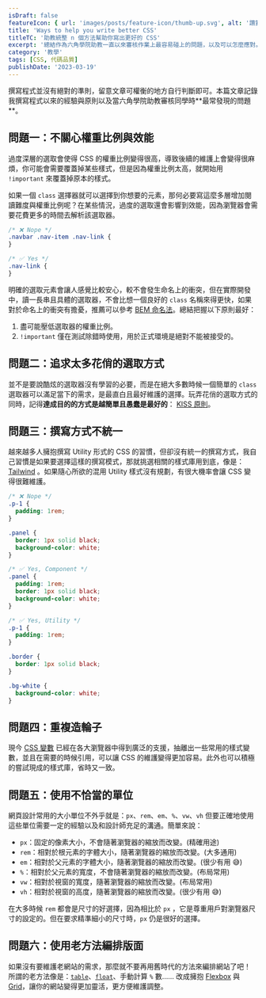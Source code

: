 ```yaml
---
isDraft: false
featureIcon: { url: 'images/posts/feature-icon/thumb-up.svg', alt: '讚賞符號' }
title: 'Ways to help you write better CSS'
titleTC: '助教統整 n 個方法幫助你寫出更好的 CSS'
excerpt: '總結作為六角學院助教一直以來審核作業上最容易碰上的問題，以及可以怎麼應對。了解整篇文章將可以迴避掉很多同學最常踩的坑！'
category: '教學'
tags: [CSS, 代碼品質]
publishDate: '2023-03-19'
---
```


<Info type="warning">
  撰寫程式並沒有絕對的準則，留意文章可權衡的地方自行判斷即可。本篇文章記錄我撰寫程式以來的經驗與原則以及當六角學院助教審核同學時**最常發現的問題**。
</Info>

## 問題一：不關心權重比例與效能

過度深層的選取會使得 CSS 的權重比例變得很高，導致後續的維護上會變得很麻煩，你可能會需要覆蓋掉某些樣式，但是因為權重比例太高，就開始用 `!important` 來覆蓋掉原本的樣式。

如果一個 `class` 選擇器就可以選擇到你想要的元素，那何必要寫這麼多層增加閱讀難度與權重比例呢？在某些情況，過度的選取還會影響到效能，因為瀏覽器會需要花費更多的時間去解析該選取器。

```css
/* ❌ Nope */
.navbar .nav-item .nav-link {
}

/* ✅ Yes */
.nav-link {
}
```

明確的選取元素會讓人感覺比較安心，較不會發生命名上的衝突，但在實際開發中，讀一長串且具體的選取器，不會比想一個良好的 `class` 名稱來得更快，如果對於命名上的衝突有擔憂，推薦可以參考 [BEM 命名法](/post/write-cleaner-css-with-bem)。總結把握以下原則最好：

1. 盡可能壓低選取器的權重比例。
2. `!important` 僅在測試除錯時使用，用於正式環境是絕對不能被接受的。

## 問題二：追求太多花俏的選取方式

並不是要說酷炫的選取器沒有學習的必要，而是在絕大多數時候一個簡單的 `class` 選取器可以滿足當下的需求，是最直白且最好維護的選擇。玩弄花俏的選取方式的同時，記得**達成目的的方式是越簡單且愚蠢是最好的**： [KISS 原則](https://en.wikipedia.org/wiki/KISS_principle)。

## 問題三：撰寫方式不統一

越來越多人擁抱撰寫 Utility 形式的 CSS 的習慣，但卻沒有統一的撰寫方式，我自己習慣是如果要選擇這樣的撰寫模式，那就挑選相關的樣式庫用到底，像是：[Tailwind](https://tailwindcss.com/) 。如果隨心所欲的混用 Utility 樣式沒有規劃，有很大機率會讓 CSS 變得很難維護。

```css
/* ❌ Nope */
.p-1 {
  padding: 1rem;
}

.panel {
  border: 1px solid black;
  background-color: white;
}

/* ✅ Yes, Component */
.panel {
  padding: 1rem;
  border: 1px solid black;
  background-color: white;
}

/* ✅ Yes, Utility */
.p-1 {
  padding: 1rem;
}

.border {
  border: 1px solid black;
}

.bg-white {
  background-color: white;
}
```

## 問題四：重複造輪子

現今 [CSS 變數](https://developer.mozilla.org/zh-CN/docs/Web/CSS/Using_CSS_custom_properties) 已經在各大瀏覽器中得到廣泛的支援，抽離出一些常用的樣式變數，並且在需要的時候引用，可以讓 CSS 的維護變得更加容易。此外也可以積極的嘗試現成的樣式庫，省時又一致。

## 問題五：使用不恰當的單位

網頁設計常用的大小單位不外乎就是：`px`、`rem`、`em`、`%`、`vw`、`vh` 但要正確地使用這些單位需要一定的經驗以及和設計師充足的溝通。簡單來說：

- `px`：固定的像素大小，不會隨著瀏覽器的縮放而改變。(精確用途)
- `rem`：相對於根元素的字體大小，隨著瀏覽器的縮放而改變。(大多通用)
- `em`：相對於父元素的字體大小，隨著瀏覽器的縮放而改變。(很少有用 😅)
- `%`：相對於父元素的寬度，不會隨著瀏覽器的縮放而改變。(布局常用)
- `vw`：相對於視窗的寬度，隨著瀏覽器的縮放而改變。(布局常用)
- `vh`：相對於視窗的高度，隨著瀏覽器的縮放而改變。(很少有用 😅)

在大多時候 `rem` 都會是尺寸的好選擇，因為相比於 `px` ，它是尊重用戶對瀏覽器尺寸的設定的。但在要求精準細小的尺寸時，`px` 仍是很好的選擇。

## 問題六：使用老方法編排版面

如果沒有要維護老網站的需求，那麼就不要再用舊時代的方法來編排網站了吧！ 所謂的老方法像是：[`table`](https://developer.mozilla.org/zh-TW/docs/Web/HTML/Element/table)、[`float`](https://developer.mozilla.org/zh-CN/docs/Web/CSS/float)、手動計算 `%` 數…… 改成擁抱 [Flexbox](https://developer.mozilla.org/zh-TW/docs/Web/CSS/CSS_Flexible_Box_Layout/Basic_Concepts_of_Flexbox) 與 [Grid](https://developer.mozilla.org/zh-CN/docs/Learn/CSS/CSS_layout/Grids)，讓你的網站變得更加靈活，更方便維護調整。
